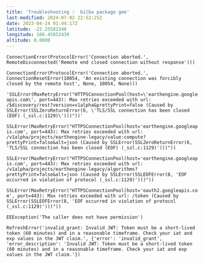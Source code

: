 ```yaml
---
title: 'Troubleshooting :  bilbo package gee'
last-modified: 2024-07-02 22:52:25Z
date: 2023-04-14 01:44:17Z
latitude: -22.25582340
longitude: 166.45052430
altitude: 0.0000
---
```


`ConnectionError(ProtocolError('Connection aborted.', RemoteDisconnected('Remote end closed connection without response')))`

`ConnectionError(ProtocolError('Connection aborted.', ConnectionResetError(10054, 'An existing connection was forcibly closed by the remote host', None, 10054, None)))` 



`'SSLError(MaxRetryError("HTTPSConnectionPool(host=\'earthengine.googleapis.com\', port=443): Max retries exceeded with url: /$discovery/rest?version=v1alpha&prettyPrint=false (Caused by SSLError(SSLZeroReturnError(6, \'TLS/SSL connection has been closed (EOF) (_ssl.c:1129)\')))"))'`

`SSLError(MaxRetryError("HTTPSConnectionPool(host='earthengine.googleapis.com', port=443): Max retries exceeded with url: /v1alpha/projects/earthengine-legacy/value:compute?prettyPrint=false&alt=json (Caused by SSLError(SSLZeroReturnError(6, 'TLS/SSL connection has been closed (EOF) (_ssl.c:1129)')))"))`


`SSLError(MaxRetryError("HTTPSConnectionPool(host='earthengine.googleapis.com', port=443): Max retries exceeded with url: /v1alpha/projects/earthengine-legacy/algorithms?prettyPrint=false&alt=json (Caused by SSLError(SSLEOFError(8, 'EOF occurred in violation of protocol (_ssl.c:1129)')))")) `

`SSLError(MaxRetryError("HTTPSConnectionPool(host='oauth2.googleapis.com', port=443): Max retries exceeded with url: /token (Caused by SSLError(SSLEOFError(8, 'EOF occurred in violation of protocol (_ssl.c:1129)')))"))`

`EEException('The caller does not have permission')`


```
RefreshError('invalid_grant: Invalid JWT: Token must be a short-lived token (60 minutes) and in a reasonable timeframe. Check your iat and exp values in the JWT claim.', {'error': 'invalid_grant', 'error_description': 'Invalid JWT: Token must be a short-lived token (60 minutes) and in a reasonable timeframe. Check your iat and exp values in the JWT claim.'})
```